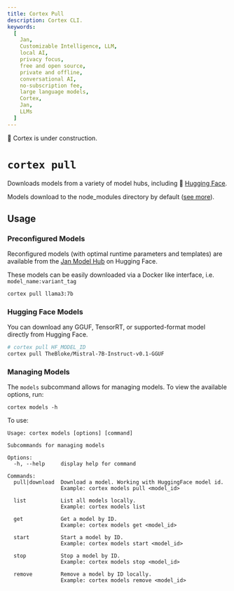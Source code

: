 ```yaml
---
title: Cortex Pull
description: Cortex CLI.
keywords:
  [
    Jan,
    Customizable Intelligence, LLM,
    local AI,
    privacy focus,
    free and open source,
    private and offline,
    conversational AI,
    no-subscription fee,
    large language models,
    Cortex,
    Jan,
    LLMs
  ]
---
```



<Callout type="warning">
🚧 Cortex is under construction.
</Callout>

# `cortex pull`

Downloads models from a variety of model hubs, including 🤗 [Hugging Face](https://huggingface.co/).

Models download to the node_modules directory by default ([see more](/cortex/cli#storage)).

## Usage

### Preconfigured Models

Reconfigured models (with optimal runtime parameters and templates) are available from the [Jan Model Hub](https://huggingface.co/janhq) on Hugging Face.

These models can be easily downloaded via a Docker like interface, i.e. `model_name:variant_tag`

```bash
cortex pull llama3:7b
```

### Hugging Face Models

You can download any GGUF, TensorRT, or supported-format model directly from Hugging Face.

```bash
# cortex pull HF_MODEL_ID
cortex pull TheBloke/Mistral-7B-Instruct-v0.1-GGUF
```

### Managing Models

The `models` subcommand allows for managing models. To view the available options, run:

```
cortex models -h
```

To use:

```
Usage: cortex models [options] [command]

Subcommands for managing models

Options:
  -h, --help     display help for command

Commands:
  pull|download  Download a model. Working with HuggingFace model id.
                 Example: cortex models pull <model_id>

  list           List all models locally.
                 Example: cortex models list
  
  get            Get a model by ID.
                 Example: cortex models get <model_id>

  start          Start a model by ID.
                 Example: cortex models start <model_id>

  stop           Stop a model by ID.
                 Example: cortex models stop <model_id>

  remove         Remove a model by ID locally.
                 Example: cortex models remove <model_id>
```
